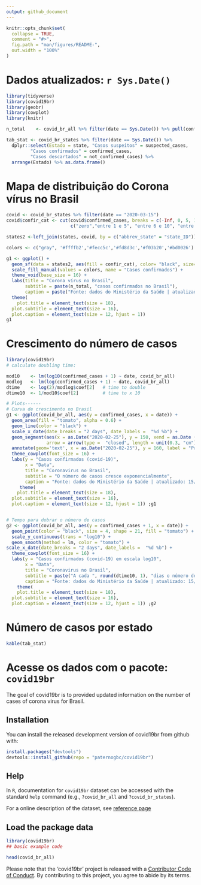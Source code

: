 ```yaml
---
output: github_document
---
```


<!-- README.md is generated from README.Rmd. Please edit that file -->

```r
knitr::opts_chunk$set(
  collapse = TRUE,
  comment = "#>",
  fig.path = "man/figures/README-",
  out.width = "100%"
)
```

# Dados atualizados: `r Sys.Date()`

```r
library(tidyverse)
library(covid19br)
library(geobr)
library(cowplot)
library(knitr)

n_total    <- covid_br_all %>% filter(date == Sys.Date()) %>% pull(confirmed_cases)

tab_stat <- covid_br_states %>% filter(date == Sys.Date()) %>% 
  dplyr::select(Estado = state, "Casos suspeitos" = suspected_cases, 
         "Casos confirmados" = confirmed_cases,
         "Casos descartados" = not_confirmed_cases) %>% 
  arrange(Estado) %>% as.data.frame()
```

# Mapa de distribuição do Corona vírus no Brasil

```r
covid <- covid_br_states %>% filter(date == "2020-03-15")
covid$confir_cat <- cut(covid$confirmed_cases, breaks = c(-Inf, 0, 5, 10, 100, Inf), include.lowest = TRUE,
                        c("zero","entre 1 e 5", "entre 6 e 10", "entre 11 e 100", "maior que 100"))

states2 <-left_join(states, covid, by = c("abbrev_state" = "state_ID"))

colors <- c("gray", '#ffffb2','#fecc5c','#fd8d3c','#f03b20','#bd0026')

g1 <- ggplot() +
  geom_sf(data = states2, aes(fill = confir_cat), color= "black", size=.15) +
  scale_fill_manual(values = colors, name = "Casos confirmados") +
  theme_void(base_size = 16) +
  labs(title = "Corona vírus no Brasil",
       subtitle = paste(n_total, "casos confirmados no Brasil"),
       caption = paste("Fonte: dados do Ministério da Saúde | atualizado", Sys.Date())) +
  theme( 
    plot.title = element_text(size = 18),
  plot.subtitle = element_text(size = 16),
  plot.caption = element_text(size = 12, hjust = 1)) 
g1
```

# Crescimento do número de casos

```r

library(covid19br)
# calculate doubling time:

mod10    <- lm(log10(confirmed_cases + 1) ~ date, covid_br_all)
modlog   <- lm(log(confirmed_cases + 1) ~ date, covid_br_all)
dtime    <- log(2)/modlog$coef[2]   # time to double
dtime10  <- 1/mod10$coef[2]         # time to x 10

# Plots------
# Curva de crescimento no Brasil
g1 <- ggplot(covid_br_all, aes(y = confirmed_cases, x = date)) +
  geom_area(fill = "tomato", alpha = 0.6) +
  geom_line(color = "black") +
  scale_x_date(date_breaks = "2 days", date_labels =  "%d %b") +
  geom_segment(aes(x = as.Date("2020-02-25"), y = 150, xend = as.Date ("2020-02-25"), yend = 5),
               arrow = arrow(type =  "closed", length = unit(0.3, "cm"))) +
  annotate(geom='text', x = as.Date("2020-02-25"), y = 160, label = "Primeiro caso confirmado (25 de fevereiro)", hjust =  0, size = 7) +
  theme_cowplot(font_size = 16) +
  labs(y = "Casos confirmados (covid-19)",
       x = "Data",
       title = "Coronavirus no Brasil",
       subtitle = "O número de casos cresce exponencialmente",
       caption = "Fonte: dados do Ministério da Saúde | atualizado: 15/03/2020") +
     theme( 
    plot.title = element_text(size = 18),
  plot.subtitle = element_text(size = 16),
  plot.caption = element_text(size = 12, hjust = 1)) ;g1


# Tempo para dobrar o número de casos
g2 <- ggplot(covid_br_all, aes(y = confirmed_cases + 1, x = date)) +
  geom_point(color = "black", size = 4, shape = 21, fill = "tomato") +
  scale_y_continuous(trans = "log10") +
  geom_smooth(method = lm, color = "tomato") +
scale_x_date(date_breaks = "2 days", date_labels =  "%d %b") +
  theme_cowplot(font_size = 16) +
  labs(y = "Casos confirmados (covid-19) em escala log10",
       x = "Data",
       title = "Coronavirus no Brasil",
       subtitle = paste("A cada ", round(dtime10, 1), "dias o número de casos aumenta 10 vezes!"),
       caption = "Fonte: dados do Ministério da Saúde | atualizado: 15/03/2020") +
    theme( 
    plot.title = element_text(size = 18),
  plot.subtitle = element_text(size = 16),
  plot.caption = element_text(size = 12, hjust = 1)) ;g2
```

# Número de casos por estado

```r
kable(tab_stat)
```

# Acesse os dados com o pacote: `covid19br`

The goal of covid19br is to provided updated information on the number of cases of corona virus for Brasil.

## Installation

You can install the released development version of covid19br from github with:

``` r
install.packages("devtools") 
devtools::install_github(repo = "paternogbc/covid19br")
```

## Help

In `R`, documentation for `covid19br` dataset can be accessed with the
standard `help` command (e.g., `?covid_br_all` and `?covid_br_states`).

For a online description of the dataset, see [reference
page](https://paternogbc.github.io/covid19br/reference/index.html)

## Load the package data

```r
library(covid19br)
## basic example code

head(covid_br_all)
```


Please note that the 'covid19br' project is released with a
[Contributor Code of Conduct](CODE_OF_CONDUCT.md).
By contributing to this project, you agree to abide by its terms.
